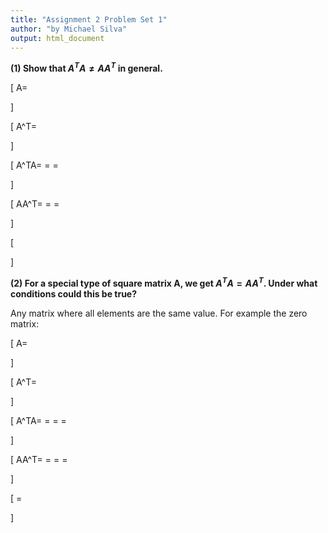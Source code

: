 ```yaml
---
title: "Assignment 2 Problem Set 1"
author: "by Michael Silva"
output: html_document
---
```


**(1) Show that $A^TA \neq AA^T$ in general.**

\[ A=\begin{bmatrix}
  a & b \\
  c & d
  \end{bmatrix}
\]

\[ A^T=\begin{bmatrix}
  a & c \\
  b & d
  \end{bmatrix}
\]

\[ A^TA=
  \begin{bmatrix}
  a & c \\
  b & d
  \end{bmatrix} \times
  \begin{bmatrix}
  a & b \\
  c & d
  \end{bmatrix} = \begin{bmatrix}
  a \times a + c \times c & c \times a + c \times c \\
  b \times b + d \times d & b \times d + d \times d
  \end{bmatrix} = \begin{bmatrix}
  a^2 + c^2 & ac + c^2 \\
  b^2 + d^2 & bd + d^2
  \end{bmatrix} 
\]

\[ AA^T=\begin{bmatrix}
  a & b \\
  c & d
  \end{bmatrix} \times
  \begin{bmatrix}
  a & c \\
  b & d
  \end{bmatrix} = \begin{bmatrix}
  a \times a + b \times b & a \times c + b \times d \\
  c \times a + d \times d & c \times c + d \times d
  \end{bmatrix} = \begin{bmatrix}
  a^2 + b^2 & ac + bd \\
  ac + d^2 & c^2 + d^2
  \end{bmatrix} 
\]

\[
\begin{bmatrix}
  a^2 + c^2 & ac + c^2 \\
  b^2 + d^2 & bd + d^2
  \end{bmatrix} 
  \neq
  \begin{bmatrix}
  a^2 + b^2 & ac + bd \\
  ac + d^2 & c^2 + d^2
  \end{bmatrix} 
\]

**(2) For a special type of square matrix A, we get $A^TA = AA^T$. Under what conditions could this be true?**

Any matrix where all elements are the same value.  For example the zero matrix:

\[ A=\begin{bmatrix}
  0 & 0 \\
  0 & 0
  \end{bmatrix}
\]

\[ A^T=\begin{bmatrix}
  0 & 0 \\
  0 & 0
  \end{bmatrix}
\]

\[ A^TA=
  \begin{bmatrix}
  0 & 0 \\
  0 & 0
  \end{bmatrix} \times
  \begin{bmatrix}
  0 & 0 \\
  0 & 0
  \end{bmatrix} = \begin{bmatrix}
  0 \times 0 + 0 \times 0 & 0 \times 0 + 0 \times 0 \\
  0 \times 0 + 0 \times 0 & 0 \times 0 + 0 \times 0
  \end{bmatrix} = \begin{bmatrix}
  0 + 0 & 0 + 0 \\
  0 + 0 & 0 + 0
  \end{bmatrix} 
  = \begin{bmatrix}
  0 & 0 \\
  0 & 0
  \end{bmatrix} 
\]

\[ AA^T=
  \begin{bmatrix}
  0 & 0 \\
  0 & 0
  \end{bmatrix} \times
  \begin{bmatrix}
  0 & 0 \\
  0 & 0
  \end{bmatrix} = \begin{bmatrix}
  0 \times 0 + 0 \times 0 & 0 \times 0 + 0 \times 0 \\
  0 \times 0 + 0 \times 0 & 0 \times 0 + 0 \times 0
  \end{bmatrix} = \begin{bmatrix}
  0 + 0 & 0 + 0 \\
  0 + 0 & 0 + 0
  \end{bmatrix} 
  = \begin{bmatrix}
  0 & 0 \\
  0 & 0
  \end{bmatrix} 
\]

\[
\begin{bmatrix}
  0 & 0 \\
  0 & 0
  \end{bmatrix} 
  =
  \begin{bmatrix}
  0 & 0 \\
  0 & 0
  \end{bmatrix} 
\]